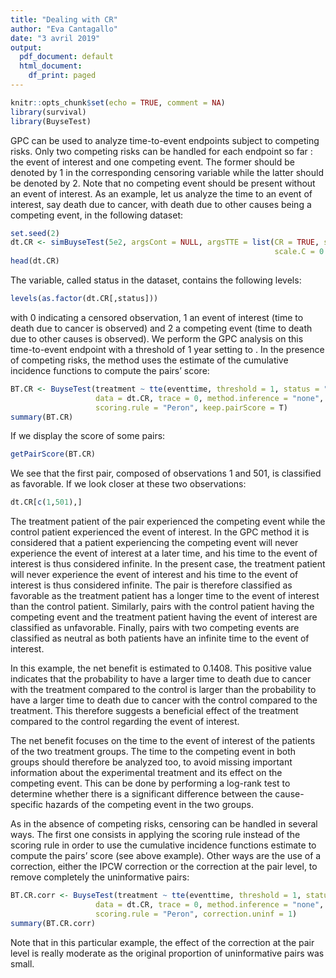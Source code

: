 ```yaml
---
title: "Dealing with CR"
author: "Eva Cantagallo"
date: "3 avril 2019"
output:
  pdf_document: default
  html_document:
    df_print: paged
---
```


```r
knitr::opts_chunk$set(echo = TRUE, comment = NA)
library(survival)
library(BuyseTest)
```

\section{Dealing with competing risks}
GPC can be used to analyze time-to-event endpoints subject to competing risks. Only two competing risks can be handled for each endpoint so far : the event of interest and one competing event. The former should be denoted by 1 in the corresponding censoring variable while the latter should be denoted by 2. Note that no competing event should be present without an event of interest. As an example, let us analyze the time to an event of interest, say death due to cancer, with death due to other causes being a competing event, in the following dataset:

```r
set.seed(2)
dt.CR <- simBuyseTest(5e2, argsCont = NULL, argsTTE = list(CR = TRUE, scale.T = 0.8, 
                                                           scale.C = 0.5, scale.CR = 0.6))
head(dt.CR)
```

The \texttt{censoring} variable, called status in the dataset, contains the following levels:

```r
levels(as.factor(dt.CR[,status]))
```

with 0 indicating a censored observation, 1 an event of interest (time to death due to cancer is observed) and 2 a competing event (time to death due to other causes is observed). We perform the GPC analysis on this time-to-event endpoint with a threshold of 1 year setting \texttt{scoring.rule} to \texttt{"Peron"}. In the presence of competing risks, the \texttt{"Peron"} method uses the estimate of the cumulative incidence functions to compute the pairs' score:

```r
BT.CR <- BuyseTest(treatment ~ tte(eventtime, threshold = 1, status = "status"), 
                   data = dt.CR, trace = 0, method.inference = "none",  
                   scoring.rule = "Peron", keep.pairScore = T)
summary(BT.CR)
```

If we display the score of some pairs:

```r
getPairScore(BT.CR)
```

We see that the first pair, composed of observations 1 and 501, is classified as favorable. If we look closer at these two observations:

```r
dt.CR[c(1,501),]
```

The treatment patient of the pair experienced the competing event while the control patient experienced the event of interest. In the GPC method it is considered that a patient experiencing the competing event will never experience the event of interest at a later time, and his time to the event of interest is thus considered infinite. In the present case, the treatment patient will never experience the event of interest and his time to the event of interest is thus considered infinite. The pair is therefore classified as favorable as the treatment patient has a longer time to the event of interest than the control patient. Similarly, pairs with the control patient having the competing event and the treatment patient having the event of interest are classified as unfavorable. Finally, pairs with two competing events are classified as neutral as both patients have an infinite time to the event of interest. 

In this example, the net benefit is estimated to 0.1408. This positive value indicates that the probability to have a larger time to death due to cancer with the treatment compared to the control is larger than the probability to have a larger time to death due to cancer with the control compared to the treatment. This therefore suggests a beneficial effect of the treatment compared to the control regarding the event of interest.


\textbf{What about the competing event ?} 

The net benefit focuses on the time to the event of interest of the patients of the two treatment groups. The time to the competing event in both groups should therefore be analyzed too, to avoid missing important information about the experimental treatment and its effect on the competing event. This can be done by performing a log-rank test to determine whether there is a significant difference between the cause-specific hazards of the competing event in the two groups.

\textbf{What about censoring ?} 

As in the absence of competing risks, censoring can be handled in several ways. The first one consists in applying the \texttt{Peron} scoring rule instead of the \texttt{Gehan} scoring rule in order to use the cumulative incidence functions estimate to compute the pairs' score (see above example). Other ways are the use of a correction, either the IPCW correction or the correction at the pair level, to remove completely the uninformative pairs:

```r
BT.CR.corr <- BuyseTest(treatment ~ tte(eventtime, threshold = 1, status = "status"), 
                   data = dt.CR, trace = 0, method.inference = "none",  
                   scoring.rule = "Peron", correction.uninf = 1)
summary(BT.CR.corr)
```

Note that in this particular example, the effect of the correction at the pair level is really moderate as the original proportion of uninformative pairs was small. 